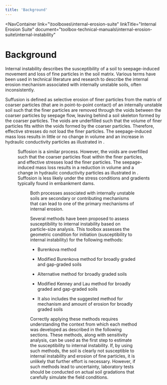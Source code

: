 ```yaml
---
title: 'Background'
---
```



<NavContainer
  link="\toolboxes\internal-erosion-suite"
  linkTitle="Internal Erosion Suite"
  document="toolbox-technical-manuals\internal-erosion-suite\internal-instability"
></NavContainer>

# Background

Internal instability describes the susceptibility of a soil to seepage-induced movement and loss of fine particles in the soil matrix. Various terms
have been used in technical literature and research to describe the internal erosion mechanism associated with internally unstable soils, often
inconsistently.

Suffusion is defined as selective erosion of finer particles from the matrix of coarser particles (that are in point-to-point contact) of an
internally unstable soil such that the finer particles are removed through the voids between the coarser particles by seepage flow, leaving behind a
soil skeleton formed by the coarser particles. The voids are underfilled such that the volume of finer particles fits within the voids formed by the
coarser particles. Therefore, effective stresses do not load the finer particles. The seepage-induced mass loss results in little or no change in
volume and an increase in hydraulic conductivity particles as illustrated in <FigReference figKey="figure-8" /> <Citation citationKey="Fannin2014"/>.

<Figure
  figKey="figure-8"
  src="figures\toolbox-technical-manuals\internal-erosion-suite\internal-instability\v1.0\figures\figure8.png"
  alt="Suffosion (after Fannin and Slangen 2014)."
  caption="Suffosion (after Fannin and Slangen 2014)."
/>

Suffosion is a similar process. However, the voids are overfilled such that the coarser particles float within the finer particles, and effective
stresses load the finer particles. The seepage-induced mass loss results in a reduction in volume and a change in hydraulic conductivity particles as
illustrated in <FigReference figKey="figure-9" />. Suffosion is less likely under the stress conditions and gradients typically found in embankment
dams.

<Figure
  figKey="figure-9"
  src="figures\toolbox-technical-manuals\internal-erosion-suite\internal-instability\v1.0\figures\figure9.png"
  alt="Gradation worksheet: Gradation input."
  caption="Gradation worksheet: Gradation input."
/>

Both processes associated with internally unstable soils are secondary or contributing mechanisms that can lead to one of the primary mechanisms of
internal erosion.

Several methods have been proposed to assess susceptibility to internal instability based on particle-size analysis. This toolbox assesses the
geometric condition for initiation (susceptibility to internal instability) for the following methods:

- Burenkova method <Citation citationKey="Burenkova1993" />

- Modified Burenkova method for broadly graded and gap-graded soils <Citation citationKey="Wan2004" />

- Alternative method for broadly graded soils <Citation citationKey="Fell2008" />

- Modified Kenney and Lau method for broadly graded and gap-graded soils <Citation citationKey="LiFannin2008" />

- It also includes the suggested method for mechanism and amount of erosion for broadly graded soils <Citation citationKey="Douglas2019" />

Correctly applying these methods requires understanding the context from which each method was developed as described in the following sections. These
methods, along with sensitivity analysis, can be used as the first step to estimate the susceptibility to internal instability. If, by using such
methods, the soil is clearly not susceptible to internal instability and erosion of fine particles, it is unlikely that further effort is necessary.
However, if such methods lead to uncertainty, laboratory tests should be conducted on actual soil gradations that carefully simulate the field
conditions.

<CitationFootnote />

